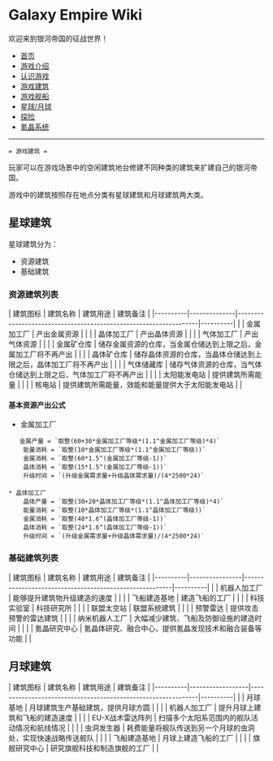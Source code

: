 = Galaxy Empire Wiki =
欢迎来到银河帝国的征战世界！

* [[/Users/Seuphoriak/vimwiki_html/index|首页]]
* [[游戏介绍]]
* [[认识游戏]]
* [[游戏建筑]]
* [[游戏舰船]]
* [[星球/月球]]
* [[探险]]
* [[氪晶系统]]

-----------------------


 = 游戏建筑 =

玩家可以在游戏场景中的空闲建筑地台修建不同种类的建筑来扩建自己的银河帝国。

游戏中的建筑按照存在地点分类有星球建筑和月球建筑两大类。

== 星球建筑 ==

星球建筑分为：

* 资源建筑
* 基础建筑

=== 资源建筑列表 ===

| 建筑图标 | 建筑名称     | 建筑用途                                                         | 建筑备注 |
|----------|--------------|------------------------------------------------------------------|----------|
|          | 金属加工厂   | 产出金属资源                                                     |          |
|          | 晶体加工厂   | 产出晶体资源                                                     |          |
|          | 气体加工厂   | 产出气体资源                                                     |          |
|          | 金属矿仓库   | 储存金属资源的仓库，当金属仓储达到上限之后，金属加工厂将不再产出 |          |
|          | 晶体矿仓库   | 储存晶体资源的仓库，当晶体仓储达到上限之后，晶体加工厂将不再产出 |          |
|          | 气体储藏库   | 储存气体资源的仓库，当气体仓储达到上限之后，气体加工厂将不再产出 |          |
|          | 太阳能发电站 | 提供建筑所需能量                                                 |          |
|          | 核电站       | 提供建筑所需能量，效能和能量提供大于太阳能发电站                 |          |

==== 基本资源产出公式 ====

* 金属加工厂<br>
    金属产量 = `取整(60+30*金属加工厂等级*(1.1^金属加工厂等级)*4)`<br>
    能量消耗 = `取整(10*金属加工厂等级*(1.1^金属加工厂等级))`<br>
    金属消耗 = `取整(60*1.5^(金属加工厂等级-1))`<br>
    晶体消耗 = `取整(15*1.5^(金属加工厂等级-1))`<br>
    升级时间 = `(升级金属需求量+升级晶体需求量)/(4*2500*24)`<br>
<br>
* 晶体加工厂<br>
    晶体产量 = `取整(30+20*晶体加工厂等级*(1.1^晶体加工厂等级)*4)`<br>
    能量消耗 = `取整(10*晶体加工厂等级*(1.1^晶体加工厂等级))`<br>
    金属消耗 = `取整(48*1.6^(晶体加工厂等级-1))`<br>
    晶体消耗 = `取整(24*1.6^(晶体加工厂等级-1))`<br>
    升级时间 = `(升级金属需求量+升级晶体需求量)/(4*2500*24)`<br>





=== 基础建筑列表 ===

| 建筑图标 | 建筑名称       | 建筑用途                                               | 建筑备注 |
|----------|----------------|--------------------------------------------------------|----------|
|          | 机器人加工厂   | 能够提升建筑物升级建造的速度                           |          |
|          | 飞船建造基地   | 建造飞船的工厂                                         |          |
|          | 科技实验室     | 科技研究所                                             |          |
|          | 联盟太空站     | 联盟系统建筑                                           |          |
|          | 预警雷达       | 提供攻击预警的雷达建筑                                 |          |
|          | 纳米机器人工厂 | 大幅减少建筑、飞船及防御设施的建造时间                 |          |
|          | 氪晶研究中心   | 氪晶体研究、融合中心，提供氪晶发现技术和融合装备等功能 |          |

== 月球建筑 ==



| 建筑图标 | 建筑名称         | 建筑用途                                                     | 建筑备注 |
|----------|------------------|--------------------------------------------------------------|----------|
|          | 月球基地         | 月球建筑生产基础建筑，提供月球方圆                           |          |
|          | 机器人加工厂     | 提升月球上建筑和飞船的建造速度                               |          |
|          | EU-X战术雷达阵列 | 扫描多个太阳系范围内的舰队活动情况和航线情况                 |          |
|          | 虫洞发生器       | 耗费能量将舰队传送到另一个月球的虫洞处，实现快速战略传送舰队 |          |
|          | 飞船建造基地     | 月球上建造飞船的工厂                                         |          |
|          | 旗舰研究中心     | 研究旗舰科技和制造旗舰的工厂                                 |          |



